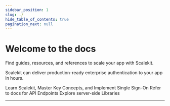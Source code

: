 ```yaml
---
sidebar_position: 1
slug: ./
hide_table_of_contents: true
pagination_next: null
---
```



# Welcome to the docs

<Subtitle> Find guides, resources, and references to scale your app with Scalekit. </Subtitle>


Scalekit can deliver production-ready enterprise authentication to your app in hours.

<CardList size="medium">
  <Card title="Quickstart" href="/single-sign-on/quickstart-sso" linkText="Let's Get Started">
    Learn Scalekit, Master Key Concepts, and Implement Single Sign-On
  </Card>
  <Card title="API Reference" href="https://docs.scalekit.com/apis" linkText="Explore">
    Refer to docs for API Endpoints
  </Card>
  <Card title="SDKs" href="/sdks" linkText="Explore">
    Explore server-side Libraries
  </Card>
</CardList>

------